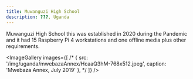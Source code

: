 ```yaml
---
title: Muwanguzi High School
description: ???, Uganda
---
```



<LabHeader
 location="???, Uganda"
 locationUrl=""
 dateEstablished="2020"
/>

Muwanguzi High School this was established in 2020 during the Pandemic and it had 15 Raspberry Pi 4 workstations and one offline media plus other requirements.

<ImageGallery images={[
/*
  {
    src: '/img/uganda/mwebazaAnnex/HcaaQ3hM-768x512.jpeg',
    caption: 'Mwebaza Annex, July 2019'
  },
*/
]} />


